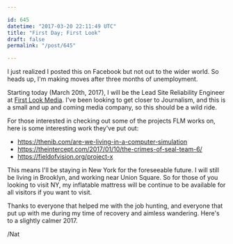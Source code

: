 ```yaml
---

id: 645
datetime: "2017-03-20 22:11:49 UTC"
title: "First Day; First Look"
draft: false
permalink: "/post/645"

---
```


I just realized I posted this on Facebook but not out to the wider world. So heads up, I'm making moves after three months of unemployment.

Starting today (March 20th, 2017), I will be the Lead Site Reliability Engineer at [First Look Media](https://www.firstlook.media/). I've been looking to get closer to Journalism, and this is a small and up and coming media company, so this should be a wild ride.

For those interested in checking out some of the projects FLM works on, here is some interesting work they've put out:

 - https://thenib.com/are-we-living-in-a-computer-simulation
 - https://theintercept.com/2017/01/10/the-crimes-of-seal-team-6/
 - https://fieldofvision.org/project-x

This means I'll be staying in New York for the foreseeable future. I will still be living in Brooklyn, and working near Union Square. So for those of you looking to visit NY, my inflatable mattress will be continue to be available for all visitors if you want to visit.

Thanks to everyone that helped me with the job hunting, and everyone that put up with me during my time of recovery and aimless wandering. Here's to a slightly calmer 2017.

/Nat

